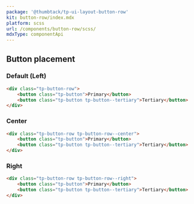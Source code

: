 ```yaml
---
package: '@thumbtack/tp-ui-layout-button-row'
kit: button-row/index.mdx
platform: scss
url: /components/button-row/scss/
mdxType: componentApi
---
```



## Button placement

### Default (Left)

```html
<div class="tp-button-row">
    <button class="tp-button">Primary</button>
    <button class="tp-button tp-button--tertiary">Tertiary</button>
</div>
```

### Center

```html
<div class="tp-button-row tp-button-row--center">
    <button class="tp-button">Primary</button>
    <button class="tp-button tp-button--tertiary">Tertiary</button>
</div>
```

### Right

```html
<div class="tp-button-row tp-button-row--right">
    <button class="tp-button">Primary</button>
    <button class="tp-button tp-button--tertiary">Tertiary</button>
</div>
```

